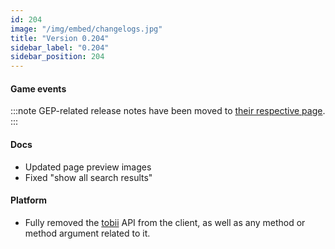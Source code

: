 ```yaml
---
id: 204
image: "/img/embed/changelogs.jpg"
title: "Version 0.204"
sidebar_label: "0.204"
sidebar_position: 204
---
```


#### Game events
:::note
GEP-related release notes have been moved to [their respective page](/api/changelogs/gep-changelogs).
:::

#### Docs
- Updated page preview images
- Fixed "show all search results"

#### Platform
- Fully removed the [tobii](/api/deprecated/obsolete/tobii) API from the client, as well as any method or method argument related to it.